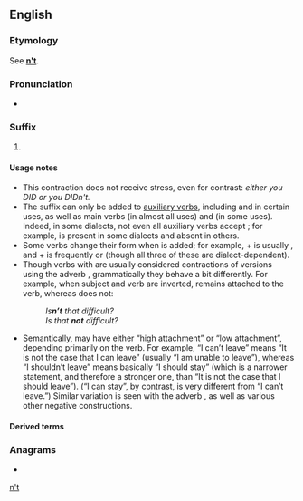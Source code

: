 {{also|n't|not}}
==English==

===Etymology===

{{contraction|en|[[not]]}} See '''[[n't]]'''.

===Pronunciation===
* {{IPA|en|/nt/|/ənt/}}<!-- generated by [[Template:X2IPA]] -->

===Suffix===
{{en-suffix}}

# {{non-gloss definition|[[negate|Negates]] the meaning of the clause in which it occurs.}}

====Usage notes====
* This contraction does not receive stress, even for contrast: ''either you DID or you DIDn't.''
* The suffix {{m|en||-n’t}} can only be added to [[auxiliary verb]]s, including {{m|en|dare}} and {{m|en|need}} in certain uses, as well as main verbs {{m|en|be}} (in almost all uses) and {{m|en|have}} (in some uses). Indeed, in some dialects, not even all auxiliary verbs accept {{m|en||-n’t}}; for example, {{m|en|mayn't|mayn’t}} is present in some dialects and absent in others.
* Some verbs change their form when {{m|en||-n’t}} is added; for example, {{m|en|shall}} + {{m|en||-n’t}} is usually {{m|en|shan't|shan’t}}, and {{m|en|am}} + {{m|en||-n’t}} is frequently {{m|en|aren't|aren’t}} or {{m|en|ain't|ain’t}} (though all three of these are dialect-dependent).
* Though verbs with {{m|en||-n’t}} are usually considered contractions of versions using the adverb {{m|en|not}}, grammatically they behave a bit differently. For example, when subject and verb are inverted, {{m|en||-n’t}} remains attached to the verb, whereas {{m|en||not}} does not:
*: ''Is'''n’t''' that difficult?''
*: ''Is that '''not''' difficult?''
* Semantically, {{m|en||-n’t}} may have either “high attachment” or “low attachment”, depending primarily on the verb. For example, “I can’t leave” means “It is not the case that I can leave” (usually “I am unable to leave”), whereas “I shouldn’t leave” means basically “I should stay” (which is a narrower statement, and therefore a stronger one, than “It is not the case that I should leave”). (“I can stay”, by contrast, is very different from “I can’t leave.”) Similar variation is seen with the adverb {{m|en||not}}, as well as various other negative constructions.

====Derived terms====
{{suffixsee|en}}

===Anagrams===
* {{anagrams|en|a=nt|TN|Tn|tn}}

[[Category:English unproductive suffixes|n't]]
{{cln|en|contractions}}